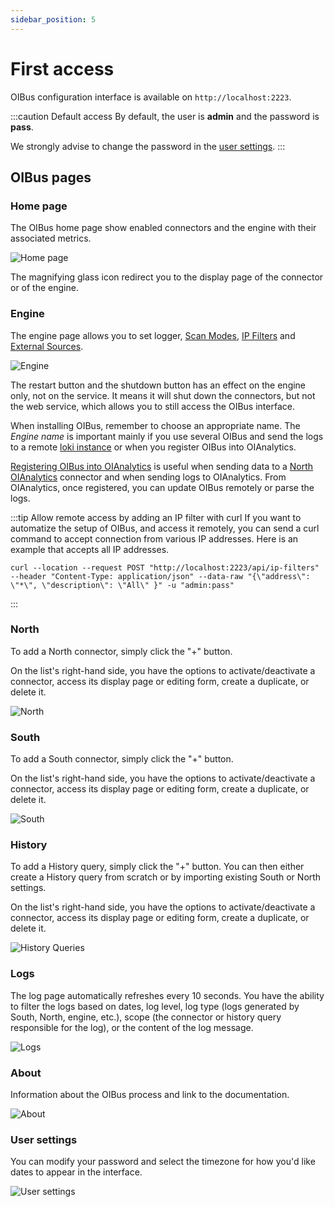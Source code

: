 ```yaml
---
sidebar_position: 5
---
```


# First access
OIBus configuration interface is available on `http://localhost:2223`.

:::caution Default access
By default, the user is **admin** and the password is **pass**.

We strongly advise to change the password in the [user settings](#user-settings).
:::

## OIBus pages
### Home page
The OIBus home page show enabled connectors and the engine with their associated metrics.

<div style={{textAlign: 'center'}}>

  ![Home page](../../../static/img/guide/installation/first_access/home-page.png)

</div>

The magnifying glass icon redirect you to the display page of the connector or of the engine.

### Engine
The engine page allows you to set logger, [Scan Modes](../engine/scan-modes.md), [IP Filters](../engine/ip-filters.md)
and [External Sources](../engine/external-sources.md).

<div style={{textAlign: 'center'}}>

  ![Engine](../../../static/img/guide/installation/first_access/engine.png)

</div>

The restart button and the shutdown button has an effect on the engine only, not on the service. It means it will shut down
the connectors, but not the web service, which allows you to still access the OIBus interface.

When installing OIBus, remember to choose an appropriate name. The _Engine name_ is important mainly if you use several
OIBus and send the logs to a remote [loki instance](../engine/engine-settings.md#loki) or when you register OIBus into OIAnalytics.

[Registering OIBus into OIAnalytics](../engine/oianalytics-module) is useful when sending data to a [North OIAnalytics](../north-connectors/oianalytics)
connector and when sending logs to OIAnalytics. From OIAnalytics, once registered, you can update OIBus remotely or parse the logs.

:::tip Allow remote access by adding an IP filter with curl
If you want to automatize the setup of OIBus, and access it remotely, you can send a curl command to accept connection
from various IP addresses. Here is an example that accepts all IP addresses.

```curl title="curl command"
curl --location --request POST "http://localhost:2223/api/ip-filters" --header "Content-Type: application/json" --data-raw "{\"address\": \"*\", \"description\": \"All\" }" -u "admin:pass"
```
:::


### North
To add a North connector, simply click the "+" button.

On the list's right-hand side, you have the options to activate/deactivate a connector, access its display page or
editing form, create a duplicate, or delete it.

<div style={{textAlign: 'center'}}>

  ![North](../../../static/img/guide/installation/first_access/north.png)

</div>


### South
To add a South connector, simply click the "+" button.

On the list's right-hand side, you have the options to activate/deactivate a connector, access its display page or
editing form, create a duplicate, or delete it.

<div style={{textAlign: 'center'}}>

  ![South](../../../static/img/guide/installation/first_access/south.png)

</div>

### History
To add a History query, simply click the "+" button. You can then either create a History query from scratch or
by importing existing South or North settings.

On the list's right-hand side, you have the options to activate/deactivate a connector, access its display page or
editing form, create a duplicate, or delete it.

<div style={{textAlign: 'center'}}>

  ![History Queries](../../../static/img/guide/installation/first_access/history-query.png)

</div>

### Logs
The log page automatically refreshes every 10 seconds. You have the ability to filter the logs based on dates, log level,
log type (logs generated by South, North, engine, etc.), scope (the connector or history query responsible for the log),
or the content of the log message.

<div style={{textAlign: 'center'}}>

  ![Logs](../../../static/img/guide/installation/first_access/logs.png)

</div>

### About
Information about the OIBus process and link to the documentation.

<div style={{textAlign: 'center'}}>

  ![About](../../../static/img/guide/installation/first_access/about.png)

</div>

### User settings
You can modify your password and select the timezone for how you'd like dates to appear in the interface.

<div style={{textAlign: 'center'}}>

  ![User settings](../../../static/img/guide/installation/first_access/user-settings.png)

</div>

